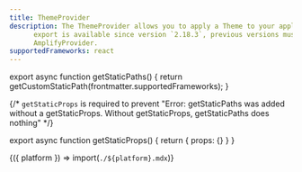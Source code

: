 ```yaml
---
title: ThemeProvider
description: The ThemeProvider allows you to apply a Theme to your application. ThemeProvider used to be called AmplifyProvider. The ThemeProvider
      export is available since version `2.18.3`, previous versions must still use
      AmplifyProvider.
supportedFrameworks: react
---
```



export async function getStaticPaths() {
  return getCustomStaticPath(frontmatter.supportedFrameworks);
}

{/*  `getStaticProps` is required to prevent "Error: getStaticPaths was added without a getStaticProps. Without getStaticProps, getStaticPaths does nothing" */}

export async function getStaticProps() {
  return { props: {} }
}

<Fragment>{({ platform }) => import(`./${platform}.mdx`)}</Fragment>
